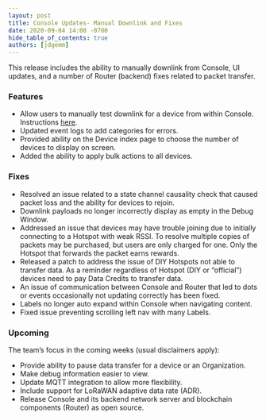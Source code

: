 ```yaml
---
layout: post
title: Console Updates- Manual Downlink and Fixes
date: 2020-09-04 14:00 -0700
hide_table_of_contents: true
authors: [jdgemm]
---
```


This release includes the ability to manually downlink from Console, UI updates, and a number of
Router (backend) fixes related to packet transfer.

<!--truncate-->

### Features

- Allow users to manually test downlink for a device from within Console. Instructions
  [here](https://docs.helium.com/use-the-network/console/integrations/http/#downlink-tool-example).
- Updated event logs to add categories for errors.
- Provided ability on the Device index page to choose the number of devices to display on screen.
- Added the ability to apply bulk actions to all devices.

### Fixes

- Resolved an issue related to a state channel causality check that caused packet loss and the
  ability for devices to rejoin.
- Downlink payloads no longer incorrectly display as empty in the Debug Window.
- Addressed an issue that devices may have trouble joining due to initially connecting to a Hotspot
  with weak RSSI. To resolve multiple copies of packets may be purchased, but users are only charged
  for one. Only the Hotspot that forwards the packet earns rewards.
- Released a patch to address the issue of DIY Hotspots not able to transfer data. As a reminder
  regardless of Hotspot (DIY or “official”) devices need to pay Data Credits to transfer data.
- An issue of communication between Console and Router that led to dots or events occasionally not
  updating correctly has been fixed.
- Labels no longer auto expand within Console when navigating content.
- Fixed issue preventing scrolling left nav with many Labels.

### Upcoming

The team’s focus in the coming weeks (usual disclaimers apply):

- Provide ability to pause data transfer for a device or an Organization.
- Make debug information easier to view.
- Update MQTT integration to allow more flexibility.
- Include support for LoRaWAN adaptive data rate (ADR).
- Release Console and its backend network server and blockchain components (Router) as open source.
